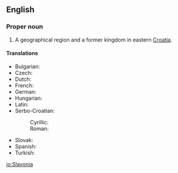{{wikipedia}}
==English==

===Proper noun===
{{en-proper noun}}

# A geographical region and a former kingdom in eastern [[Croatia]].

====Translations====
{{trans-top|region of Croatia}}
* Bulgarian: {{t|bg|Славония|sc=Cyrl}}
* Czech: {{t|cs|Slavonie}}
* Dutch: {{t|nl|Slavonië}}
* French: {{t|fr|Slavonie|tr=Slavonia}}
* German: {{t|de|Slawonien}}
* Hungarian: {{t|hu|Szlavónia}}
* Latin: {{t|la|Sclavonia}}
* Serbo-Croatian:
*: Cyrillic: {{t|sh|Славонија|f|alt=Сла̀во̄нија|sc=Cyrl}}
*: Roman: {{t|sh|Slavonija|f|alt=Slàvōnija}}
{{trans-mid}}
* Slovak: {{t|sk|Slavónsko}}
* Spanish: {{t|es|Eslavonia}}
* Turkish: {{t|tr|Slavonya}}
{{trans-bottom}}

[[io:Slavonia]]